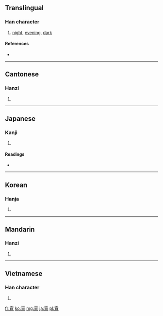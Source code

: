 ==Translingual==

===Han character===
{{Han char|rn=40|rad=宀|as=07|sn=10|four=3022<sub>7</sub>|canj=十火月 (JFB)}}

# [[night]], [[evening]], [[dark]]

====References====
* {{Han ref|kx=0286.150|dkj=07168|dj=0566.020|hdz=20932.020|uh=5BB5|ud=23477|bh=AE64|bd=44644}}

----

==Cantonese==

===Hanzi===
{{yue-hanzi|jyut=|y=siu1}}

# {{defn|Cantonese|sort=宀07}}

----

==Japanese==

===Kanji===
{{ja-kanji|grade=c|rs=宀07}}

# {{defn|Japanese|sort=宀07}}

====Readings====
* {{ja-readings|on=[[しょう]] (shō)|kun=[[よい]] (yoi)}}

----

==Korean==

===Hanja===
{{ko-hanja|hangeul=소|rv=so|mr=so}}

# {{defn|Korean|sort=宀07}}

----

==Mandarin==

===Hanzi===
{{cmn-hanzi|pin=[[xiāo]] ([[xiao1]])|wg=hsiao<sup>1</sup>}}

# {{defn|Mandarin|sort=宀07}}

----

==Vietnamese==

===Han character===
{{vi-hantu|[[tiêu]]|rs=宀07}}

# {{defn|Vietnamese|sort=宀07}}

[[fr:宵]]
[[ko:宵]]
[[mg:宵]]
[[ja:宵]]
[[pl:宵]]